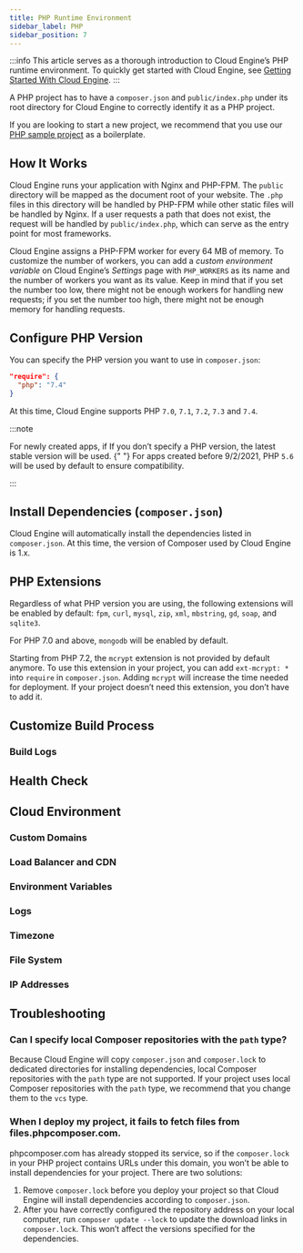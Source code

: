 ```yaml
---
title: PHP Runtime Environment
sidebar_label: PHP
sidebar_position: 7
---
```



:::info
This article serves as a thorough introduction to Cloud Engine’s PHP runtime environment. To quickly get started with Cloud Engine, see [Getting Started With Cloud Engine](/sdk/engine/deploy/getting-started).
:::

A PHP project has to have a `composer.json` and `public/index.php` under its root directory for Cloud Engine to correctly identify it as a PHP project.

If you are looking to start a new project, we recommend that you use our [PHP sample project](https://github.com/leancloud/slim-getting-started) as a boilerplate.

## How It Works

Cloud Engine runs your application with Nginx and PHP-FPM. The `public` directory will be mapped as the document root of your website. The `.php` files in this directory will be handled by PHP-FPM while other static files will be handled by Nginx. If a user requests a path that does not exist, the request will be handled by `public/index.php`, which can serve as the entry point for most frameworks.

Cloud Engine assigns a PHP-FPM worker for every 64 MB of memory. To customize the number of workers, you can add a _custom environment variable_ on Cloud Engine’s _Settings_ page with `PHP_WORKERS` as its name and the number of workers you want as its value. Keep in mind that if you set the number too low, there might not be enough workers for handling new requests; if you set the number too high, there might not be enough memory for handling requests.

## Configure PHP Version

You can specify the PHP version you want to use in `composer.json`:

```json
"require": {
  "php": "7.4"
}
```

At this time, Cloud Engine supports PHP `7.0`, `7.1`, `7.2`, `7.3` and `7.4`.

:::note

<Conditional brand="leancloud">For newly created apps, if</Conditional>
<Conditional brand="tds">If</Conditional> you don’t specify a PHP version, the
latest stable version will be used.
<Conditional brand="leancloud">
  {" "}
  For apps created before 9/2/2021, PHP `5.6` will be used by default to ensure compatibility.
</Conditional>

:::

## Install Dependencies (`composer.json`)

Cloud Engine will automatically install the dependencies listed in `composer.json`. At this time, the version of Composer used by Cloud Engine is 1.x.

## PHP Extensions

Regardless of what PHP version you are using, the following extensions will be enabled by default: `fpm`, `curl`, `mysql`, `zip`, `xml`, `mbstring`, `gd`, `soap`, and `sqlite3`.

For PHP 7.0 and above, `mongodb` will be enabled by default.

Starting from PHP 7.2, the `mcrypt` extension is not provided by default anymore. To use this extension in your project, you can add `ext-mcrypt: *` into `require` in `composer.json`. Adding `mcrypt` will increase the time needed for deployment. If your project doesn’t need this extension, you don’t have to add it.

## Customize Build Process

<BuildingAdvanced />

### Build Logs

<BuildingBuildLogs />

## Health Check

<CloudHealthCheck />

## Cloud Environment

### Custom Domains

<CloudCustomDomain />

### Load Balancer and CDN

<CloudLoadBalancer only="php" />

### Environment Variables

<CloudEnvironments />

### Logs

<CloudLogs only="php" />

### Timezone

<CloudTimezone />

### File System

<CloudFilesystem />

### IP Addresses

<CloudInternetAddress />

## Troubleshooting

### Can I specify local Composer repositories with the `path` type?

Because Cloud Engine will copy `composer.json` and `composer.lock` to dedicated directories for installing dependencies, local Composer repositories with the `path` type are not supported.
If your project uses local Composer repositories with the `path` type, we recommend that you change them to the `vcs` type.

### When I deploy my project, it fails to fetch files from files.phpcomposer.com.

phpcomposer.com has already stopped its service, so if the `composer.lock` in your PHP project contains URLs under this domain, you won’t be able to install dependencies for your project.
There are two solutions:

1. Remove `composer.lock` before you deploy your project so that Cloud Engine will install dependencies according to `composer.json`.
2. After you have correctly configured the repository address on your local computer, run `composer update --lock` to update the download links in `composer.lock`. This won’t affect the versions specified for the dependencies.
